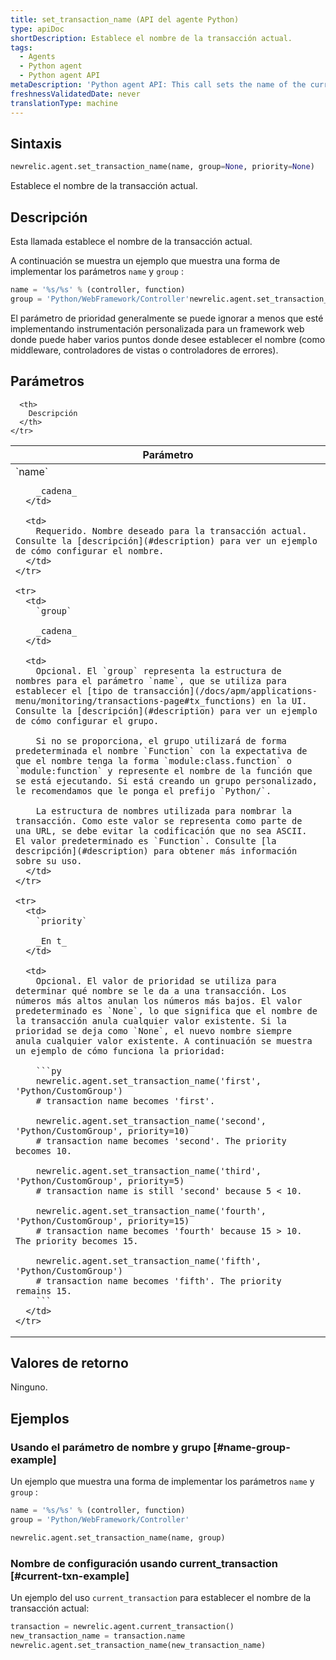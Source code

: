 ```yaml
---
title: set_transaction_name (API del agente Python)
type: apiDoc
shortDescription: Establece el nombre de la transacción actual.
tags:
  - Agents
  - Python agent
  - Python agent API
metaDescription: 'Python agent API: This call sets the name of the current transaction.'
freshnessValidatedDate: never
translationType: machine
---
```


## Sintaxis

```py
newrelic.agent.set_transaction_name(name, group=None, priority=None)
```

Establece el nombre de la transacción actual.

## Descripción

Esta llamada establece el nombre de la transacción actual.

A continuación se muestra un ejemplo que muestra una forma de implementar los parámetros `name` y `group` :

```py
name = '%s/%s' % (controller, function)
group = 'Python/WebFramework/Controller'newrelic.agent.set_transaction_name(name, group)
```

El parámetro de prioridad generalmente se puede ignorar a menos que esté implementando instrumentación personalizada para un framework web donde puede haber varios puntos donde desee establecer el nombre (como middleware, controladores de vistas o controladores de errores).

## Parámetros

<table>
  <thead>
    <tr>
      <th width="25%">
        Parámetro
      </th>

      <th>
        Descripción
      </th>
    </tr>
  </thead>

  <tbody>
    <tr>
      <td>
        `name`

        _cadena_
      </td>

      <td>
        Requerido. Nombre deseado para la transacción actual. Consulte la [descripción](#description) para ver un ejemplo de cómo configurar el nombre.
      </td>
    </tr>

    <tr>
      <td>
        `group`

        _cadena_
      </td>

      <td>
        Opcional. El `group` representa la estructura de nombres para el parámetro `name`, que se utiliza para establecer el [tipo de transacción](/docs/apm/applications-menu/monitoring/transactions-page#tx_functions) en la UI. Consulte la [descripción](#description) para ver un ejemplo de cómo configurar el grupo.

        Si no se proporciona, el grupo utilizará de forma predeterminada el nombre `Function` con la expectativa de que el nombre tenga la forma `module:class.function` o `module:function` y represente el nombre de la función que se está ejecutando. Si está creando un grupo personalizado, le recomendamos que le ponga el prefijo `Python/`.

        La estructura de nombres utilizada para nombrar la transacción. Como este valor se representa como parte de una URL, se debe evitar la codificación que no sea ASCII. El valor predeterminado es `Function`. Consulte [la descripción](#description) para obtener más información sobre su uso.
      </td>
    </tr>

    <tr>
      <td>
        `priority`

        _En t_
      </td>

      <td>
        Opcional. El valor de prioridad se utiliza para determinar qué nombre se le da a una transacción. Los números más altos anulan los números más bajos. El valor predeterminado es `None`, lo que significa que el nombre de la transacción anula cualquier valor existente. Si la prioridad se deja como `None`, el nuevo nombre siempre anula cualquier valor existente. A continuación se muestra un ejemplo de cómo funciona la prioridad:

        ```py
        newrelic.agent.set_transaction_name('first', 'Python/CustomGroup')
        # transaction name becomes 'first'.

        newrelic.agent.set_transaction_name('second', 'Python/CustomGroup', priority=10)
        # transaction name becomes 'second'. The priority becomes 10.

        newrelic.agent.set_transaction_name('third', 'Python/CustomGroup', priority=5)
        # transaction name is still 'second' because 5 < 10.

        newrelic.agent.set_transaction_name('fourth', 'Python/CustomGroup', priority=15)
        # transaction name becomes 'fourth' because 15 > 10. The priority becomes 15.

        newrelic.agent.set_transaction_name('fifth', 'Python/CustomGroup')
        # transaction name becomes 'fifth'. The priority remains 15.
        ```
      </td>
    </tr>
  </tbody>
</table>

## Valores de retorno

Ninguno.

## Ejemplos

### Usando el parámetro de nombre y grupo [#name-group-example]

Un ejemplo que muestra una forma de implementar los parámetros `name` y `group` :

```py
name = '%s/%s' % (controller, function) 
group = 'Python/WebFramework/Controller'

newrelic.agent.set_transaction_name(name, group)
```

### Nombre de configuración usando current_transaction [#current-txn-example]

Un ejemplo del uso `current_transaction` para establecer el nombre de la transacción actual:

```py
transaction = newrelic.agent.current_transaction()
new_transaction_name = transaction.name
newrelic.agent.set_transaction_name(new_transaction_name)
```